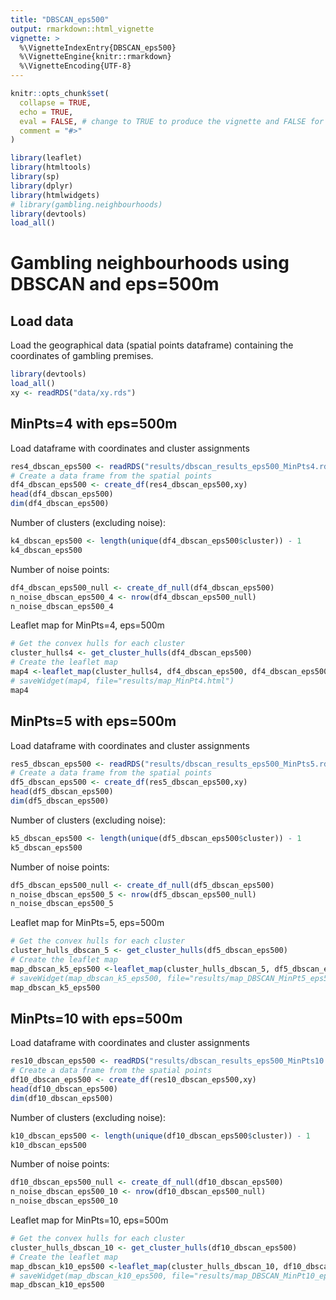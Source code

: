 ```yaml
---
title: "DBSCAN_eps500"
output: rmarkdown::html_vignette
vignette: >
  %\VignetteIndexEntry{DBSCAN_eps500}
  %\VignetteEngine{knitr::rmarkdown}
  %\VignetteEncoding{UTF-8}
---
```


```r
knitr::opts_chunk$set(
  collapse = TRUE,
  echo = TRUE,
  eval = FALSE, # change to TRUE to produce the vignette and FALSE for the package build
  comment = "#>"
)
```


```r
library(leaflet)
library(htmltools)
library(sp)
library(dplyr)
library(htmlwidgets)
# library(gambling.neighbourhoods)
library(devtools)
load_all()
```


# Gambling neighbourhoods using DBSCAN and eps=500m

## Load data
Load the geographical data (spatial points dataframe) containing the coordinates of gambling premises.
```r
library(devtools)
load_all()
xy <- readRDS("data/xy.rds")
```
## MinPts=4 with eps=500m 
Load dataframe with coordinates and cluster assignments
```r
res4_dbscan_eps500 <- readRDS("results/dbscan_results_eps500_MinPts4.rds")
# Create a data frame from the spatial points
df4_dbscan_eps500 <- create_df(res4_dbscan_eps500,xy)
head(df4_dbscan_eps500)
dim(df4_dbscan_eps500)
```
Number of clusters (excluding noise):
```r
k4_dbscan_eps500 <- length(unique(df4_dbscan_eps500$cluster)) - 1
k4_dbscan_eps500
```
Number of noise points:
```r
df4_dbscan_eps500_null <- create_df_null(df4_dbscan_eps500)
n_noise_dbscan_eps500_4 <- nrow(df4_dbscan_eps500_null)
n_noise_dbscan_eps500_4
``` 
Leaflet map for MinPts=4, eps=500m

```r
# Get the convex hulls for each cluster
cluster_hulls4 <- get_cluster_hulls(df4_dbscan_eps500)
# Create the leaflet map
map4 <-leaflet_map(cluster_hulls4, df4_dbscan_eps500, df4_dbscan_eps500_null)
# saveWidget(map4, file="results/map_MinPt4.html")
map4
```

## MinPts=5 with eps=500m
Load dataframe with coordinates and cluster assignments
```r
res5_dbscan_eps500 <- readRDS("results/dbscan_results_eps500_MinPts5.rds")
# Create a data frame from the spatial points
df5_dbscan_eps500 <- create_df(res5_dbscan_eps500,xy)
head(df5_dbscan_eps500)
dim(df5_dbscan_eps500)
```
Number of clusters (excluding noise):
```r
k5_dbscan_eps500 <- length(unique(df5_dbscan_eps500$cluster)) - 1
k5_dbscan_eps500
```
Number of noise points:   
```r
df5_dbscan_eps500_null <- create_df_null(df5_dbscan_eps500)
n_noise_dbscan_eps500_5 <- nrow(df5_dbscan_eps500_null)
n_noise_dbscan_eps500_5
``` 
Leaflet map for MinPts=5, eps=500m
```r
# Get the convex hulls for each cluster 
cluster_hulls_dbscan_5 <- get_cluster_hulls(df5_dbscan_eps500)
# Create the leaflet map
map_dbscan_k5_eps500 <-leaflet_map(cluster_hulls_dbscan_5, df5_dbscan_eps500, df5_dbscan_eps500_null)
# saveWidget(map_dbscan_k5_eps500, file="results/map_DBSCAN_MinPt5_eps500.html")
map_dbscan_k5_eps500
``` 

## MinPts=10 with eps=500m
Load dataframe with coordinates and cluster assignments
```r
res10_dbscan_eps500 <- readRDS("results/dbscan_results_eps500_MinPts10.rds")
# Create a data frame from the spatial points
df10_dbscan_eps500 <- create_df(res10_dbscan_eps500,xy)
head(df10_dbscan_eps500)
dim(df10_dbscan_eps500)
```
Number of clusters (excluding noise):
```r
k10_dbscan_eps500 <- length(unique(df10_dbscan_eps500$cluster)) - 1
k10_dbscan_eps500
```
Number of noise points:
```r
df10_dbscan_eps500_null <- create_df_null(df10_dbscan_eps500)
n_noise_dbscan_eps500_10 <- nrow(df10_dbscan_eps500_null)
n_noise_dbscan_eps500_10
```
Leaflet map for MinPts=10, eps=500m 
```r
# Get the convex hulls for each cluster 
cluster_hulls_dbscan_10 <- get_cluster_hulls(df10_dbscan_eps500)
# Create the leaflet map
map_dbscan_k10_eps500 <-leaflet_map(cluster_hulls_dbscan_10, df10_dbscan_eps500, df10_dbscan_eps500_null)
# saveWidget(map_dbscan_k10_eps500, file="results/map_DBSCAN_MinPt10_eps500.html")
map_dbscan_k10_eps500



```
<!-- ## MinPts=15 with eps=500m
Load dataframe with coordinates and cluster assignments
```r
res15_dbscan_eps500 <- readRDS("results/dbscan_results_eps500_MinPts15.rds")
# Create a data frame from the spatial points
df15_dbscan_eps500 <- create_df(res15_dbscan_eps500,xy)
head(df15_dbscan_eps500)
dim(df15_dbscan_eps500)
```   
Number of clusters (excluding noise):
```r
k15_dbscan_eps500 <- length(unique(df15_dbscan_eps500$cluster)) - 1
k15_dbscan_eps500
```
Number of noise points:
```r
df15_dbscan_eps500_null <- create_df_null(df15_dbscan_eps500)
n_noise_dbscan_eps500_15 <- nrow(df15_dbscan_eps500_null)
n_noise_dbscan_eps500_15
```
Leaflet map for MinPts=15, eps=500m
```r
# Get the convex hulls for each cluster 
cluster_hulls_dbscan_15 <- get_cluster_hulls(df_dbscan_eps500_15)
# Create the leaflet map
map_dbscan_k15_eps500 <-leaflet_map(cluster_hulls_dbscan_15, df_dbscan_eps500_15, df_dbscan_eps500_15_null)
# saveWidget(map_dbscan_k15_eps500, file="results/map_DBSCAN_MinPt15_eps500.html")
map_dbscan_k15_eps500
```
## MinPts=20 with eps=500m
Load dataframe with coordinates and cluster assignments
```r
res20_dbscan_eps500 <- readRDS("results/dbscan_results_eps500_MinPts20.rds")
# Create a data frame from the spatial points
df20_dbscan_eps500 <- create_df(res20_dbscan_eps500,xy)
head(df20_dbscan_eps500)
dim(df20_dbscan_eps500)
```
Number of clusters (excluding noise):
```r
k20_dbscan_eps500 <- length(unique(df20_dbscan_eps500$cluster)) - 1
k20_dbscan_eps500
```
Number of noise points:
```r
df20_dbscan_eps500_null <- create_df_null(df20_dbscan_eps500)
n_noise_dbscan_eps500_20 <- nrow(df20_dbscan_eps500_null)
n_noise_dbscan_eps500_20
```
Leaflet map for MinPts=20, eps=500m
```r
# Get the convex hulls for each cluster 
cluster_hulls_dbscan_20 <- get_cluster_hulls(df_dbscan_eps500_20)
# Create the leaflet map
map_dbscan_k20_eps500 <-leaflet_map(cluster_hulls_dbscan_20, df_dbscan_eps500_20, df_dbscan_eps500_20_null)
# saveWidget(map_dbscan_k20_eps500, file="results/map_DBSCAN_MinPt20_eps500.html")
map_dbscan_k20_eps500
``` -->

<!-- 

## Summary statistics for DBSCAN approach with eps=500m and various MinPts values
 <br>

```r

tab <- data.frame(MinPts = c(4, 5, 10, 15, 20),
          N_clusters = c(k4_dbscan_eps500, k5_dbscan_eps500, k10_dbscan_eps500, k15_dbscan_eps500, k20_dbscan_eps500),
          N_noise_points = c(n_noise_k4_dbscan_eps500, n_noise_k5_dbscan_eps500, n_noise_k10_dbscan_eps500, n_noise_k15_dbscan_eps500, n_noise_k20_dbscan_eps500),
          Max_cluster_size = c(max(df4_dbscan_eps500$Pop[df4_dbscan_eps500$cluster != 0]),
                                max(df5_dbscan_eps500$Pop[df5_dbscan_eps500$cluster != 0]),
                                max(df10_dbscan_eps500$Pop[df10_dbscan_eps500$cluster != 0]),
                                max(df15_dbscan_eps500$Pop[df15_dbscan_eps500$cluster != 0]),
                                max(df20_dbscan_eps500$Pop[df20_dbscan_eps500$cluster != 0])),
          Min_cluster_size = c(min(df4_dbscan_eps500$Pop[df4_dbscan_eps500$cluster != 0]),
                                min(df5_dbscan_eps500$Pop[df5_dbscan_eps500$cluster != 0]),
                                min(df10_dbscan_eps500$Pop[df10_dbscan_eps500$cluster != 0]),
                                min(df15_dbscan_eps500$Pop[df15_dbscan_eps500$cluster != 0]),
                                min(df20_dbscan_eps500$Pop[df20_dbscan_eps500$cluster != 0]))
)

# Format the table with better styling and more descriptive column names
knitr::kable(
  tab %>% 
    rename(
      "MinPts Parameter" = MinPts,
      "Number of Clusters" = N_clusters,
      "Unclustered Points" = N_noise_points,
      "Largest Cluster Size" = Max_cluster_size,
      "Smallest Cluster Size" = Min_cluster_size
    ),
  # caption = "Summary statistics for HDBSCAN clustering with various MinPts values",
  align = "c",
  digits = 0,
  format = "html",
) %>%
  kableExtra::kable_styling(
    bootstrap_options = c("striped", "hover", "condensed"),
    full_width = FALSE
  ) %>%
  kableExtra::row_spec(which.max(tab$N_clusters), bold = TRUE, background = "#e6f7ff") %>%
  kableExtra::row_spec(which.min(tab$N_noise_points), bold = TRUE, background = "#e6fff7")
```

<br> -->
